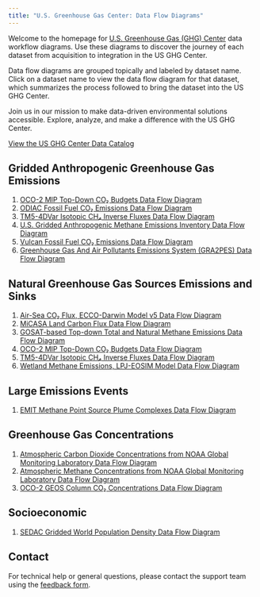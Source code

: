 ```yaml
---
title: "U.S. Greenhouse Gas Center: Data Flow Diagrams"
---
```


Welcome to the homepage for [U.S. Greenhouse Gas (GHG) Center](https://earth.gov/ghgcenter) data workflow diagrams. Use these diagrams to discover the journey of each dataset from acquisition to integration in the US GHG Center.

Data flow diagrams are grouped topically and labeled by dataset name. Click on a dataset name to view the data flow diagram for that dataset, which summarizes the process followed to bring the dataset into the US GHG Center.

Join us in our mission to make data-driven environmental solutions accessible.
Explore, analyze, and make a difference with the US GHG Center.

[View the US GHG Center Data Catalog](https://earth.gov/ghgcenter/data-catalog)

## Gridded Anthropogenic Greenhouse Gas Emissions
1. [OCO-2 MIP Top-Down CO₂ Budgets Data Flow Diagram](data_workflow/oco2-mip-co2budget-yeargrid-v1_Data_Flow.qmd)
2. [ODIAC Fossil Fuel CO₂ Emissions Data Flow Diagram](data_workflow/odiac-ffco2-monthgrid-v2023_Data_Flow.qmd)
3. [TM5-4DVar Isotopic CH₄ Inverse Fluxes Data Flow Diagram](data_workflow/tm54dvar-ch4flux-monthgrid-v1_Data_Flow.qmd)
4. [U.S. Gridded Anthropogenic Methane Emissions Inventory Data Flow Diagram](data_workflow/epa-ch4emission-grid-v2express_Data_Flow.qmd)
5. [Vulcan Fossil Fuel CO₂ Emissions Data Flow Diagram](data_workflow/vulcan-ffco2-yeargrid-v4_Data_Flow.qmd)
5. [Greenhouse Gas And Air Pollutants Emissions System (GRA2PES) Data Flow Diagram](data_workflow/gra2pes-ghg-monthgrid-v1_Data_Flow.qmd)

## Natural Greenhouse Gas Sources Emissions and Sinks
1. [Air-Sea CO₂ Flux, ECCO-Darwin Model v5 Data Flow Diagram](data_workflow/eccodarwin-co2flux-monthgrid-v5_Data_Flow.qmd)
2. [MiCASA Land Carbon Flux Data Flow Diagram](data_workflow/micasa-carbonflux-daygrid-v1_Data_Flow.qmd)
3. [GOSAT-based Top-down Total and Natural Methane Emissions Data Flow Diagram](data_workflow/gosat-based-ch4budget-yeargrid-v1_Data_Flow.qmd)
4. [OCO-2 MIP Top-Down CO₂ Budgets Data Flow Diagram](data_workflow/oco2-mip-co2budget-yeargrid-v1_Data_Flow.qmd)
5. [TM5-4DVar Isotopic CH₄ Inverse Fluxes Data Flow Diagram](data_workflow/tm54dvar-ch4flux-monthgrid-v1_Data_Flow.qmd)
6. [Wetland Methane Emissions, LPJ-EOSIM Model Data Flow Diagram](data_workflow/lpjeosim-wetlandch4-grid-v2_Data_Flow.qmd)

## Large Emissions Events
1. [EMIT Methane Point Source Plume Complexes Data Flow Diagram](data_workflow/emit-ch4plume-v1_Data_Flow.qmd)

## Greenhouse Gas Concentrations
1. [Atmospheric Carbon Dioxide Concentrations from NOAA Global Monitoring Laboratory Data Flow Diagram](data_workflow/noaa-gggrn-co2-concentrations_Data_Flow.qmd)
2. [Atmospheric Methane Concentrations from NOAA Global Monitoring Laboratory Data Flow Diagram](data_workflow/noaa-gggrn-ch4-concentrations_Data_Flow.qmd)
3. [OCO-2 GEOS Column CO₂ Concentrations Data Flow Diagram](data_workflow/oco2geos-co2-daygrid-v10r_Data_Flow.qmd)

## Socioeconomic
1. [SEDAC Gridded World Population Density Data Flow Diagram](data_workflow/sedac-popdensity-yeargrid5yr-v4.11_Data_Flow.qmd)

## Contact

For technical help or general questions, please contact the support team using the [feedback form](https://docs.google.com/forms/d/e/1FAIpQLSeVWCrnca08Gt_qoWYjTo6gnj1BEGL4NCUC9VEiQnXA02gzVQ/viewform).